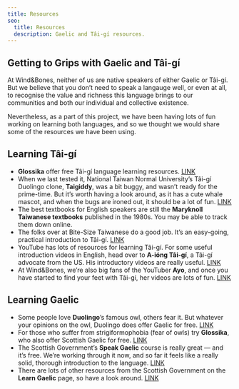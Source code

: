 ```yaml
---
title: Resources
seo:
  title: Resources
  description: Gaelic and Tâi-gí resources.
---
```



## Getting to Grips with Gaelic and Tâi-gí

At Wind&Bones, neither of us are native speakers of either Gaelic or Tâi-gí. But we believe that you don’t need to speak a langauge well, or even at all, to recognise the value and richness this language brings to our communities and both our individual and collective existence.

Nevertheless, as a part of this project, we have been having lots of fun working on learning both languages, and so we thought we would share some of the resources we have been using.

## Learning Tâi-gí

- **Glossika** offer free Tâi-gí language learning resources. [LINK](https://ai.glossika.com)
- When we last tested it, National Taiwan Normal University’s Tâi-gí Duolingo clone, **Taigiddy**, was a bit buggy, and wasn’t ready for the prime-time. But it’s worth having a look around, as it has a cute whale mascot, and when the bugs are ironed out, it should be a lot of fun. [LINK](https://ai.glossika.com)
- The best textbooks for English speakers are still the **Maryknoll Taiwanese textbooks** published in the 1980s. You may be able to track them down online.
- The folks over at Bite-Size Taiwanese do a good job. It’s an easy-going, practical introduction to Tâi-gí. [LINK](https://bitesizetaiwanese.com/)
- YouTube has lots of resources for learning Tâi-gí. For some useful introduction videos in English, head over to **A-ióng Tâi-gí**, a Tâi-gí advocate from the US. His introductory videos are really useful. [LINK](https://www.youtube.com/channel/UC8Bj1AnLs3na054bM37BTNg)
- At Wind&Bones, we’re also big fans of the YouTuber **Ayo**, and once you have started to find your feet with Tâi-gí, her videos are lots of fun. [LINK](https://www.youtube.com/@a_yo__oy_a)

## Learning Gaelic

- Some people love **Duolingo**’s famous owl, others fear it. But whatever your opinions on the owl, Duolingo does offer Gaelic for free. [LINK](https://duolingo.com)
- For those who suffer from strigiformophobia (fear of owls) try **Glossika**, who also offer Scottish Gaelic for free. [LINK](https://ai.glossika.com)
- The Scottish Government’s **Speak Gaelic** course is really great — and it’s free. We’re working through it now, and so far it feels like a really solid, thorough introduction to the language. [LINK](https://speakgaelic.scot/)
- There are lots of other resources from the Scottish Government on the **Learn Gaelic** page, so have a look around. [LINK](https://learngaelic.net/)

<Order />
